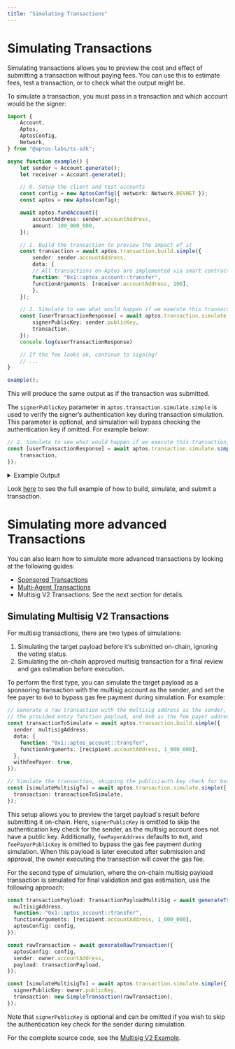 ```yaml
---
title: "Simulating Transactions"
---
```


# Simulating Transactions

Simulating transactions allows you to preview the cost and effect of submitting a transaction without paying fees. 
You can use this to estimate fees, test a transaction, or to check what the output might be. 

To simulate a transaction, you must pass in a transaction and which account would be the signer:

```ts filename="simulate-a-transaction.ts"
import {
    Account,
    Aptos,
    AptosConfig,
    Network,
} from "@aptos-labs/ts-sdk";

async function example() {
    let sender = Account.generate();
    let receiver = Account.generate();

    // 0. Setup the client and test accounts
    const config = new AptosConfig({ network: Network.DEVNET });
    const aptos = new Aptos(config);

    await aptos.fundAccount({
        accountAddress: sender.accountAddress,
        amount: 100_000_000,
    });

    // 1. Build the transaction to preview the impact of it
    const transaction = await aptos.transaction.build.simple({
        sender: sender.accountAddress,
        data: {
        // All transactions on Aptos are implemented via smart contracts.
        function: "0x1::aptos_account::transfer",
        functionArguments: [receiver.accountAddress, 100],
        },
    });

    // 2. Simulate to see what would happen if we execute this transaction
    const [userTransactionResponse] = await aptos.transaction.simulate.simple({
        signerPublicKey: sender.publicKey,
        transaction,
    });
    console.log(userTransactionResponse)

    // If the fee looks ok, continue to signing!
    // ...
}

example();
```

This will produce the same output as if the transaction was submitted.

The `signerPublicKey` parameter in `aptos.transaction.simulate.simple` is used to verify the signer’s authentication key during transaction simulation. This parameter is optional, and simulation will bypass checking the authentication key if omitted. For example below:
```ts
// 2. Simulate to see what would happen if we execute this transaction, skipping the authentication key check
const [userTransactionResponse] = await aptos.transaction.simulate.simple({
    transaction,
});
```

<details>
<summary>Example Output</summary>
```bash filename="Terminal"
{
  version: '9534925',
  hash: '0xea50b6fbea39ad1ba015d11cda0e7478334669c34830bc3df067a260d680893c',
  state_change_hash: '0x0000000000000000000000000000000000000000000000000000000000000000',
  event_root_hash: '0x0000000000000000000000000000000000000000000000000000000000000000',
  state_checkpoint_hash: null,
  gas_used: '9',
  success: true,
  vm_status: 'Executed successfully',
  accumulator_root_hash: '0x0000000000000000000000000000000000000000000000000000000000000000',
  changes: [
    {
      address: '0x811d5a94ccb597fa2a4f7872a3c678867cff94130d9378c39304c1354ef54abe',
      state_key_hash: '0x09adecee8779b64d05847488e2dbec6679c0c9e2fe618caf0793472ba3a7e4ab',
      data: [Object],
      type: 'write_resource'
    },
    {
      address: '0x811d5a94ccb597fa2a4f7872a3c678867cff94130d9378c39304c1354ef54abe',
      state_key_hash: '0x0c70ede5412277b81d9f8d99369930ed5d56ad65862e3e878ad22dd5500833d0',
      data: [Object],
      type: 'write_resource'
    },
    {
      address: '0xf40c314051890d16ba0a2ba427e003a83e730956fdeccf6c8eebc893a229ddc1',
      state_key_hash: '0x503f9cffb248036da24e18875f3dce72bb33d1d3ef5cfdbdb2fb3411cd718f4f',
      data: [Object],
      type: 'write_resource'
    },
    {
      state_key_hash: '0x6e4b28d40f98a106a65163530924c0dcb40c1349d3aa915d108b4d6cfc1ddb19',
      handle: '0x1b854694ae746cdbd8d44186ca4929b2b337df21d1c74633be19b2710552fdca',
      key: '0x0619dc29a0aac8fa146714058e8dd6d2d0f3bdf5f6331907bf91f3acd81e6935',
      value: '0x708f579f62cb01000100000000000000',
      data: null,
      type: 'write_table_item'
    }
  ],
  sender: '0x811d5a94ccb597fa2a4f7872a3c678867cff94130d9378c39304c1354ef54abe',
  sequence_number: '0',
  max_gas_amount: '200000',
  gas_unit_price: '100',
  expiration_timestamp_secs: '1718983701',
  payload: {
    function: '0x1::aptos_account::transfer',
    type_arguments: [],
    arguments: [
      '0xf40c314051890d16ba0a2ba427e003a83e730956fdeccf6c8eebc893a229ddc1',
      '100'
    ],
    type: 'entry_function_payload'
  },
  signature: {
    public_key: '0x966b6b9aa8feb58ee1b911235dea1f185b9169de56303d18bb59937066881e44',
    signature: '0x00000000000000000000000000000000000000000000000000000000000000000000000000000000000000000000000000000000000000000000000000000000',
    type: 'ed25519_signature'
  },
  events: [
    {
      guid: [Object],
      sequence_number: '0',
      type: '0x1::coin::CoinWithdraw',
      data: [Object]
    },
    {
      guid: [Object],
      sequence_number: '0',
      type: '0x1::coin::WithdrawEvent',
      data: [Object]
    },
    {
      guid: [Object],
      sequence_number: '0',
      type: '0x1::coin::CoinDeposit',
      data: [Object]
    },
    {
      guid: [Object],
      sequence_number: '1',
      type: '0x1::coin::DepositEvent',
      data: [Object]
    },
    {
      guid: [Object],
      sequence_number: '0',
      type: '0x1::transaction_fee::FeeStatement',
      data: [Object]
    }
  ],
  timestamp: '1718983681460047'
}
```
</details>


Look [here](../building-transactions.mdx) to see the full example of how to build, simulate, and submit a transaction.

# Simulating more advanced Transactions

You can also learn how to simulate more advanced transactions by looking at the following guides:
 - [Sponsored Transactions](sponsoring-transactions.mdx)
 - [Multi-Agent Transactions](multi-agent-transactions.mdx)
 - Multisig V2 Transactions: See the next section for details.

## Simulating Multisig V2 Transactions
For multisig transactions, there are two types of simulations:
1. Simulating the target payload before it’s submitted on-chain, ignoring the voting status.
2. Simulating the on-chain approved multisig transaction for a final review and gas estimation before execution.

To perform the first type, you can simulate the target payload as a sponsoring transaction with the multisig account as the sender, and set the fee payer to `0x0` to bypass gas fee payment during simulation. For example:
```ts
// Generate a raw transaction with the multisig address as the sender,
// the provided entry function payload, and 0x0 as the fee payer address.
const transactionToSimulate = await aptos.transaction.build.simple({
  sender: multisigAddress,
  data: {
    function: "0x1::aptos_account::transfer",
    functionArguments: [recipient.accountAddress, 1_000_000],
  },
  withFeePayer: true,
});

// Simulate the transaction, skipping the public/auth key check for both the sender and the fee payer.
const [simulateMultisigTx] = await aptos.transaction.simulate.simple({
  transaction: transactionToSimulate,
});
```
This setup allows you to preview the target payload's result before submitting it on-chain. Here, `signerPublicKey` is omitted to skip the authentication key check for the sender, as the multisig account does not have a public key. Additionally, `feePayerAddress` defaults to `0x0`, and `feePayerPublicKey` is omitted to bypass the gas fee payment during simulation. When this payload is later executed after submission and approval, the owner executing the transaction will cover the gas fee.

For the second type of simulation, where the on-chain multisig payload transaction is simulated for final validation and gas estimation, use the following approach:
```ts
const transactionPayload: TransactionPayloadMultiSig = await generateTransactionPayload({
  multisigAddress,
  function: "0x1::aptos_account::transfer",
  functionArguments: [recipient.accountAddress, 1_000_000],
  aptosConfig: config,
});

const rawTransaction = await generateRawTransaction({
  aptosConfig: config,
  sender: owner.accountAddress,
  payload: transactionPayload,
});

const [simulateMultisigTx] = await aptos.transaction.simulate.simple({
  signerPublicKey: owner.publicKey,
  transaction: new SimpleTransaction(rawTransaction),
});
```
Note that `signerPublicKey` is optional and can be omitted if you wish to skip the authentication key check for the sender during simulation.

For the complete source code, see the [Multisig V2 Example](https://github.com/aptos-labs/aptos-ts-sdk/blob/main/examples/typescript-esm/multisig_v2.ts).
